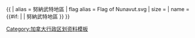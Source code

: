 {{ {{{1<noinclude>|country showdata</noinclude>}}}
| alias = 努納武特地區
| flag alias = Flag of Nunavut.svg
| size = {{{size|}}}
| name = {{#if: {{{name|}}} | {{{name|}}} | 努納武特地區 }}
}}<noinclude>
[[Category:加拿大行政区划资料模板]]
</noinclude>
